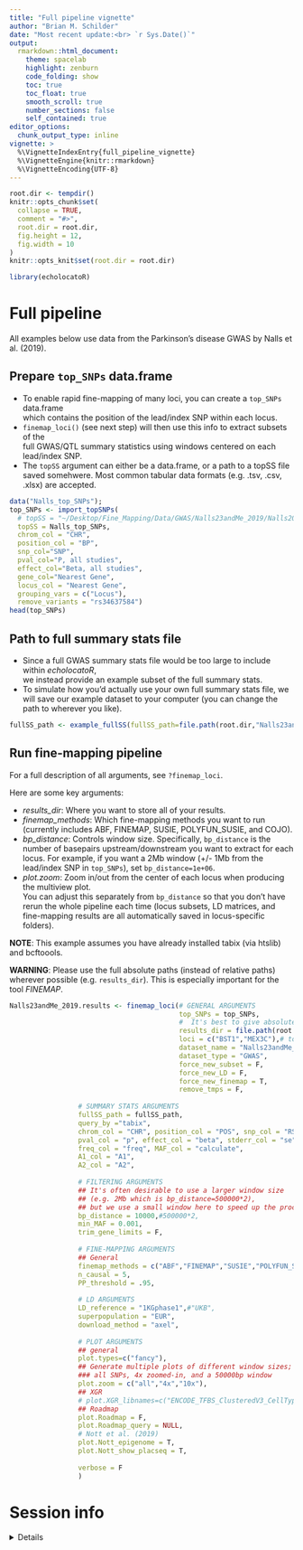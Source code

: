 ```yaml
---
title: "Full pipeline vignette" 
author: "Brian M. Schilder"
date: "Most recent update:<br> `r Sys.Date()`"
output: 
  rmarkdown::html_document: 
    theme: spacelab
    highlight: zenburn 
    code_folding: show 
    toc: true 
    toc_float: true
    smooth_scroll: true
    number_sections: false 
    self_contained: true
editor_options: 
  chunk_output_type: inline
vignette: >
  %\VignetteIndexEntry{full_pipeline_vignette}
  %\VignetteEngine{knitr::rmarkdown}
  %\VignetteEncoding{UTF-8}
---
```


```r
root.dir <- tempdir()
knitr::opts_chunk$set(
  collapse = TRUE,
  comment = "#>",
  root.dir = root.dir,
  fig.height = 12,
  fig.width = 10
)  
knitr::opts_knit$set(root.dir = root.dir)  
```

```r
library(echolocatoR) 
```

# Full pipeline  

All examples below use data from the Parkinson's disease GWAS by Nalls et al. (2019).  

## Prepare `top_SNPs` data.frame   

* To enable rapid fine-mapping of many loci, you can create a `top_SNPs` data.frame  
which contains the position of the lead/index SNP within each locus.
* `finemap_loci()` (see next step) will then use this info to extract subsets of the   
full GWAS/QTL summary statistics using windows centered on each lead/index SNP.
* The `topSS` argument can either be a data.frame, or a path to a topSS file saved somehwere. Most common tabular data formats (e.g. .tsv, .csv, .xlsx) are accepted.  



```r
data("Nalls_top_SNPs");
top_SNPs <- import_topSNPs(
  # topSS = "~/Desktop/Fine_Mapping/Data/GWAS/Nalls23andMe_2019/Nalls2019_TableS2.xlsx",
  topSS = Nalls_top_SNPs,
  chrom_col = "CHR", 
  position_col = "BP", 
  snp_col="SNP",
  pval_col="P, all studies", 
  effect_col="Beta, all studies", 
  gene_col="Nearest Gene", 
  locus_col = "Nearest Gene",
  grouping_vars = c("Locus"),
  remove_variants = "rs34637584") 
head(top_SNPs)
```



## Path to full summary stats file  

* Since a full GWAS summary stats file would be too large to include within *echolocatoR*,  
we instead provide an example subset of the full summary stats.  
* To simulate how you'd actually use your own full summary stats file, we will save our example dataset to your computer (you can change the path to wherever you like).

```r
fullSS_path <- example_fullSS(fullSS_path=file.path(root.dir,"Nalls23andMe_2019.fullSS_subset.tsv") )
```

## Run fine-mapping pipeline  

For a full description of all arguments, see `?finemap_loci`.  

Here are some key arguments:  

* *results_dir*: Where you want to store all of your results.  
* *finemap_methods*: Which fine-mapping methods you want to run (currently includes ABF, FINEMAP, SUSIE, POLYFUN_SUSIE, and COJO).  
* *bp_distance*: Controls window size. Specifically, `bp_distance` is the number of basepairs upstream/downstream you want to extract for each locus. For example, if you want a 2Mb window (+/- 1Mb from the lead/index SNP in `top_SNPs`), set `bp_distance=1e+06`.  
* *plot.zoom*: Zoom in/out from the center of each locus when producing the multiview plot.  
You can adjust this separately from `bp_distance` so that you don't have rerun the whole pipeline each time (locus subsets, LD matrices, and fine-mapping results are all automatically saved in locus-specific folders).  

**NOTE**: This example assumes you have already installed tabix (via htslib) and bcftoools.

**WARNING**: Please use the full absolute paths (instead of relative paths) wherever possible (e.g. `results_dir`). This is especially important for the tool *FINEMAP*.

```r

Nalls23andMe_2019.results <- finemap_loci(# GENERAL ARGUMENTS 
                                          top_SNPs = top_SNPs,  
                                          #  It's best to give absolute paths
                                          results_dir = file.path(root.dir,"results"),
                                          loci = c("BST1","MEX3C"),# top_SNPs$Locus,
                                          dataset_name = "Nalls23andMe_2019",
                                          dataset_type = "GWAS",  
                                          force_new_subset = F,
                                          force_new_LD = F,
                                          force_new_finemap = T,
                                          remove_tmps = F,
                                          
                 # SUMMARY STATS ARGUMENTS
                 fullSS_path = fullSS_path,
                 query_by ="tabix",
                 chrom_col = "CHR", position_col = "POS", snp_col = "RSID",
                 pval_col = "p", effect_col = "beta", stderr_col = "se",
                 freq_col = "freq", MAF_col = "calculate",
                 A1_col = "A1",
                 A2_col = "A2",
                 
                 # FILTERING ARGUMENTS
                 ## It's often desirable to use a larger window size 
                 ## (e.g. 2Mb which is bp_distance=500000*2), 
                 ## but we use a small window here to speed up the process. 
                 bp_distance = 10000,#500000*2,
                 min_MAF = 0.001,  
                 trim_gene_limits = F,
                 
                 # FINE-MAPPING ARGUMENTS
                 ## General
                 finemap_methods = c("ABF","FINEMAP","SUSIE","POLYFUN_SUSIE"), 
                 n_causal = 5,
                 PP_threshold = .95, 
                 
                 # LD ARGUMENTS 
                 LD_reference = "1KGphase1",#"UKB",
                 superpopulation = "EUR",
                 download_method = "axel",
                 
                 # PLOT ARGUMENTS 
                 ## general   
                 plot.types=c("fancy"),
                 ## Generate multiple plots of different window sizes; 
                 ### all SNPs, 4x zoomed-in, and a 50000bp window
                 plot.zoom = c("all","4x","10x"),
                 ## XGR
                 # plot.XGR_libnames=c("ENCODE_TFBS_ClusteredV3_CellTypes"), 
                 ## Roadmap
                 plot.Roadmap = F,
                 plot.Roadmap_query = NULL,
                 # Nott et al. (2019)
                 plot.Nott_epigenome = T, 
                 plot.Nott_show_placseq = T, 
                 
                 verbose = F
                 )
```

# Session info  

<details>

```r
sessioninfo::session_info()
```

</details>


